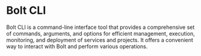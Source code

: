 
<Meta pageTitle="Bolt CLI | bolt-framework" description="Bolt Framework is a powerful CLI tool for streamlined management and deployment of projects and services." />





# Bolt CLI

Bolt CLI is a command-line interface tool that provides a comprehensive set of commands, arguments, and options for efficient management, execution, monitoring, and deployment of services and projects. It offers a convenient way to interact with Bolt and perform various operations.
